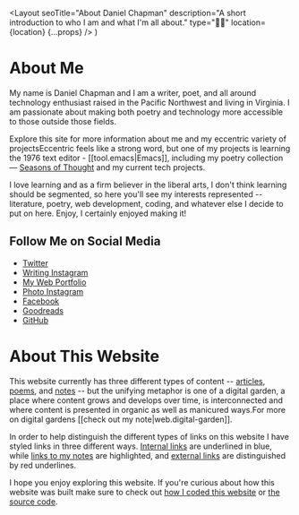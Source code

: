   <Layout
    seoTitle="About Daniel Chapman"
    description="A short introduction to who I am and what I'm all about."
    type="👋🏻"
    location={location}
    {...props}
  />
)

# About Me

<Avatar />

My name is Daniel Chapman and I am a writer, poet, and all around technology enthusiast
raised in the Pacific Northwest and living in Virginia. I
am passionate about making both poetry and technology more accessible to those outside
those fields.

Explore this site for more information about me and my eccentric variety of projects<Marginnote count={1}>Eccentric feels like a strong word, but one of my projects is learning the 1976 text editor - [[tool.emacs|Emacs]]</Marginnote>, including my poetry collection &mdash; [Seasons of Thought](/poetry/seasons-of-thought) and my current tech projects.

I love learning and as a firm believer in the liberal arts, I don't think learning should be segmented, so here you'll see my interests represented -- literature, poetry, web development, coding, and whatever else I decide to put on here. Enjoy, I certainly enjoyed making it!

## Follow Me on Social Media

- [Twitter](https://twitter.com/ds_chapman)
- [Writing Instagram](https://instagram.com/dschapmanbooks)
- [My Web Portfolio](https://danielchapman.dev)
- [Photo Instagram](https://instagram.com/dschapmanphotos)
- [Facebook](https://facebook.com/dschapmanbooks)
- [Goodreads](https://www.goodreads.com/author/show/19228078.D_S_Chapman)
- [GitHub](https://github.com/dschapman)

# About This Website

This website currently has three different types of content -- [articles](/articles), [poems](/poetry), and [notes](/notes) -- but the unifying metaphor is one of a digital garden, a place where content grows and develops over time, is interconnected and where content is presented in organic as well as manicured ways.<Marginnote count={2}>For more on digital gardens [[check out my note|web.digital-garden]].</Marginnote>

In order to help distinguish the different types of links on this website I have styled links in three different ways. [Internal links](/) are underlined in blue, while [links to my notes](/notes) are highlighted, and [external links](https://wikipedia.org) are distinguished by red underlines.

I hope you enjoy exploring this website. If you're curious about how this website was built make sure to check out [how I coded this website](/articles/how-i-coded-this-website) or [the source code](https://github.com/dschapman/PersonalBlog).
